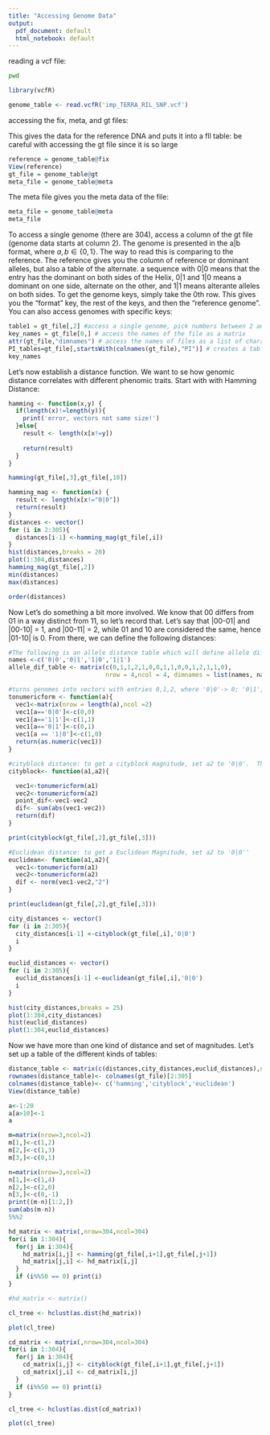```yaml
---
title: "Accessing Genome Data"
output:
  pdf_document: default
  html_notebook: default
---
```


reading a vcf file: 

```bash
pwd
```


```r
library(vcfR)

genome_table <- read.vcfR('imp_TERRA_RIL_SNP.vcf')
```

 accessing the fix, meta, and gt files: 

This gives the data for the reference DNA and puts it into a fll table: be careful with accessing the gt file since it is so large

```r
reference = genome_table@fix
View(reference)
gt_file = genome_table@gt
meta_file = genome_table@meta

```

The meta file gives you the meta data of the file: 

```r
meta_file = genome_table@meta
meta_file
```

To access a single genome (there are 304), access a column of the gt file (genome data starts at column 2). The genome is presented in the a|b format, where $a,b \in \{ 0,1 \}$.  The way to read this is comparing to the reference.  The reference gives you the column of reference or dominant alleles, but also a table of the alternate.  a sequence with 0|0 means that the entry has the dominant on both sides of the Helix, 0|1 and 1|0 means a dominant on one side, alternate on the other, and 1|1 means alterante alleles on both sides. To get the genome keys, simply take the 0th row. This gives you the "format" key, the rest of the keys, and then the "reference genome".  You can also access genomes with specific keys:

```r
table1 = gt_file[,2] #access a single genome, pick numbers between 2 and 305
key_names = gt_file[0,] # access the names of the file as a matrix
attr(gt_file,"dimnames") # access the names of files as a list of character strings
PI_tables=gt_file[,startsWith(colnames(gt_file),"PI")] # creates a table of genomes whose IDs begin with PI
key_names

```

Let's now establish a distance function.  We want to se how genomic distance correlates with different phenomic traits.  Start with with Hamming Distance: 

```r
hamming <- function(x,y) {
  if(length(x)!=length(y)){
    print('error, vectors not same size!')
  }else{
    result <- length(x[x!=y])
    
    return(result)
  }
}

hamming(gt_file[,3],gt_file[,10])

hamming_mag <- function(x) {
  result <- length(x[x!="0|0"])
  return(result)
}
distances <- vector()
for (i in 2:305){
  distances[i-1] <-hamming_mag(gt_file[,i])
}
hist(distances,breaks = 20)
plot(1:304,distances)
hamming_mag(gt_file[,2])
min(distances)
max(distances)

order(distances)
```
Now Let's do something a bit more involved.  We know that 00 differs from 01 in a way distinct from 11, so let's record that. Let's say that |00-01| and |00-10| = 1, and |00-11| = 2, while 01 and 10 are considered the same, hence |01-10| is 0. From there, we can define the following distances: 

```r
#The following is an allele distance table which will define allele differences
names <-c('0|0','0|1','1|0','1|1')
allele_dif_table <- matrix(c(0,1,1,2,1,0,0,1,1,0,0,1,2,1,1,0),
                           nrow = 4,ncol = 4, dimnames = list(names, names))

#turns genomes into vectors with entries 0,1,2, where '0|0'-> 0; '0|1','1|0' ->1; '1|1'-> 2. 
tonumericform <- function(a){
  vec1<-matrix(nrow = length(a),ncol =2)
  vec1[a=='0|0']<-c(0,0)
  vec1[a=='1|1']<-c(1,1)
  vec1[a=='0|1']<-c(0,1)
  vec1[a == '1|0']<-c(1,0)
  return(as.numeric(vec1)) 
} 

#cityblock distance: to get a cityblock magnitude, set a2 to '0|0'.  This is similar to the l_1 distance of a vector
cityblock<- function(a1,a2){

  vec1<-tonumericform(a1)
  vec2<-tonumericform(a2)
  point_dif<-vec1-vec2
  dif<- sum(abs(vec1-vec2))
  return(dif)
}

print(cityblock(gt_file[,2],gt_file[,3]))

#Euclidean distance: to get a Euclidean Magnitude, set a2 to '0|0''
euclidean<- function(a1,a2){
  vec1<-tonumericform(a1)
  vec2<-tonumericform(a2)
  dif <- norm(vec1-vec2,"2")
}

print(euclidean(gt_file[,2],gt_file[,3]))

city_distances <- vector()
for (i in 2:305){
  city_distances[i-1] <-cityblock(gt_file[,i],'0|0')
  i
}

euclid_distances <- vector()
for (i in 2:305){
  euclid_distances[i-1] <-euclidean(gt_file[,i],'0|0')
  i
}

hist(city_distances,breaks = 25)
plot(1:304,city_distances)
hist(euclid_distances)
plot(1:304,euclid_distances)
```


Now we have more than one kind of distance and set of magnitudes.   Let's set up a table of the different kinds of tables:
```r
distance_table <- matrix(c(distances,city_distances,euclid_distances),nrow = 304, ncol = 3)
rownames(distance_table)<- colnames(gt_file)[2:305]
colnames(distance_table)<- c('hamming','cityblock','euclidean')
View(distance_table)

a<-1:20
a[a>10]<-1
a
```

```r
m=matrix(nrow=3,ncol=2)
m[1,]<-c(1,2)
m[2,]<-c(1,3)
m[3,]<-c(0,1)

n=matrix(nrow=3,ncol=2)
n[1,]<-c(1,4)
n[2,]<-c(2,0)
n[3,]<-c(0,-1)
print((m-n)[1:2,])
sum(abs(m-n))
5%%2
```

```r
hd_matrix <- matrix(,nrow=304,ncol=304)
for(i in 1:304){
  for(j in i:304){
    hd_matrix[i,j] <- hamming(gt_file[,i+1],gt_file[,j+1])
    hd_matrix[j,i] <- hd_matrix[i,j]
  }
  if (i%%50 == 0) print(i)
}

```


```r
#hd_matrix <- matrix()

cl_tree <- hclust(as.dist(hd_matrix))

plot(cl_tree)
```


```r
cd_matrix <- matrix(,nrow=304,ncol=304)
for(i in 1:304){
  for(j in i:304){
    cd_matrix[i,j] <- cityblock(gt_file[,i+1],gt_file[,j+1])
    cd_matrix[j,i] <- cd_matrix[i,j]
  }
  if (i%%50 == 0) print(i)
}

cl_tree <- hclust(as.dist(cd_matrix))

plot(cl_tree)

```

